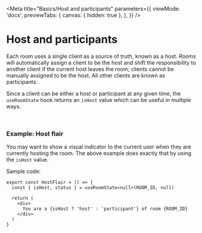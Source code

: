 

<Meta
  title="Basics/Host and participants"
  parameters={{
    viewMode: 'docs',
    previewTabs: {
      canvas: { hidden: true },
    },
  }}
/>

# Host and participants

Each room uses a single client as a source of truth, known as a host. _Rooms_ will automatically assign a client to be the host and shift the responsibility to another client if the current host leaves the room; clients cannot be manually assigned to be the host. All other clients are known as participants.

Since a client can be either a host or participant at any given time, the `useRoomState` hook returns an `isHost` value which can be useful in multiple ways.

<br />

### Example: Host flair

<p>
  <HostFlair />
</p>

You may want to show a visual indicator to the current user when they are currently hosting the room. The above example does exactly that by using the `isHost` value.

Sample code:

```tsx
export const HostFlair = () => {
  const { isHost, status } = useRoomState<null>(ROOM_ID, null)

  return (
    <div>
      You are a {isHost ? 'host' : 'participant'} of room {ROOM_ID}
    </div>
  )
}
```

<p>
  <ExampleLink example={HostFlair} />
</p>
